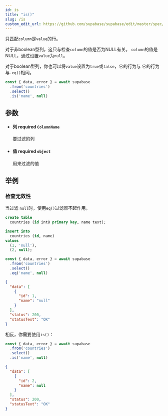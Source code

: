```yaml
---
id: is
title: "is()"
slug: /is
custom_edit_url: https://github.com/supabase/supabase/edit/master/spec/supabase_js_v2.yml
---
```


只匹配`column`是`value`的行。

对于非boolean型列，这只与检查`column`的值是否为NULL有关。
`column`的值是NULL，通过设置`value`为`null`。

对于boolean型列，你也可以将`value`设置为`true`或`false`，它的行为与
它的行为与`.eq()`相同。

```ts
const { data, error } = await supabase
  .from('countries')
  .select()
  .is('name', null)
```


## 参数


<ul className="method-list-group">
  
<li className="method-list-item">
  <h4 className="method-list-item-label">
    <span className="method-list-item-label-name">
      列
    </span>
    <span className="method-list-item-label-badge required">
      required
    </span>
    <span className="method-list-item-validation">
      <code>ColumnName</code>
    </span>
  </h4>
  <div class="method-list-item-description">

要过滤的列

  </div>
  
</li>


<li className="method-list-item">
  <h4 className="method-list-item-label">
    <span className="method-list-item-label-name">
      值
    </span>
    <span className="method-list-item-label-badge required">
      required
    </span>
    <span className="method-list-item-validation">
      <code>object</code>
    </span>
  </h4>
  <div class="method-list-item-description">

用来过滤的值

  </div>
  
</li>

</ul>














## 举例

### 检查无效性

当过滤 `null`时，使用`eq()`过滤器不起作用。

<Tabs scrollable size="small" type="underlined" defaultActiveId="schema">
<TabPanel id="schema" label="Schema">

  ```sql
  create table
    countries (id int8 primary key, name text);

  insert into
    countries (id, name)
  values
    (1, 'null'),
    (2, null);
  ```

</TabPanel>
<TabPanel id="js" label="JavaScript">

  ```ts
  const { data, error } = await supabase
    .from('countries')
    .select()
    .eq('name', null)
  ```

</TabPanel>
<TabPanel id="result" label="Result">

  ```json
  {
    "data": [
      {
        "id": 1,
        "name": "null"
      }
    ],
    "status": 200,
    "statusText": "OK"
  }
  ```

</TabPanel>
</Tabs>

相反，你需要使用`is()`：

<Tabs scrollable size="small" type="underlined" defaultActiveId="js">
<TabPanel id="js" label="JavaScript">

  ```ts
  const { data, error } = await supabase
    .from('countries')
    .select()
    .is('name', null)
  ```

</TabPanel>
<TabPanel id="result" label="Result">

  ```json
  {
    "data": [
      {
        "id": 2,
        "name": null
      }
    ],
    "status": 200,
    "statusText": "OK"
  }
  ```

</TabPanel>
</Tabs>